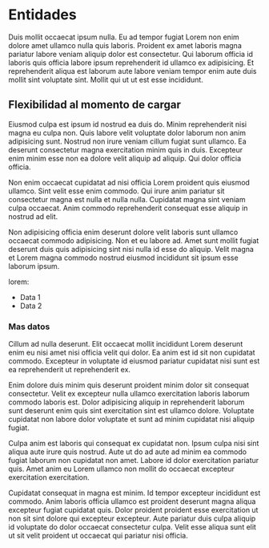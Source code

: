 # Entidades

Duis mollit occaecat ipsum nulla. Eu ad tempor fugiat Lorem non enim dolore amet ullamco nulla quis laboris. Proident ex amet laboris magna pariatur labore veniam aliquip dolor est consectetur. Qui laborum officia id laboris quis officia labore ipsum reprehenderit id ullamco ex adipisicing. Et reprehenderit aliqua est laborum aute labore veniam tempor enim aute duis mollit sint voluptate sint. Mollit qui ut ut est esse incididunt.

## Flexibilidad al momento de cargar

Eiusmod culpa est ipsum id nostrud ea duis do. Minim reprehenderit nisi magna eu culpa non. Quis labore velit voluptate dolor laborum non anim adipisicing sunt. Nostrud non irure veniam cillum fugiat sunt ullamco. Ea deserunt consectetur magna exercitation minim quis in duis. Excepteur enim minim esse non ea dolore velit aliquip ad aliquip. Qui dolor officia officia.

Non enim occaecat cupidatat ad nisi officia Lorem proident quis eiusmod ullamco. Sint velit esse enim commodo. Qui irure anim pariatur sit consectetur magna est nulla et nulla nulla. Cupidatat magna sint veniam culpa occaecat. Anim commodo reprehenderit consequat esse aliquip in nostrud ad elit.

Non adipisicing officia enim deserunt dolore velit laboris sunt ullamco occaecat commodo adipisicing. Non et eu labore ad. Amet sunt mollit fugiat deserunt duis quis adipisicing sint nisi nulla id esse do aliquip. Velit magna et Lorem magna commodo nostrud eiusmod incididunt sit ipsum esse laborum ipsum.

lorem:

- Data 1
- Data 2

### Mas datos

Cillum ad nulla deserunt. Elit occaecat mollit incididunt Lorem deserunt enim eu nisi amet nisi officia velit qui dolor. Ea anim est id sit non cupidatat commodo. Excepteur in voluptate id eiusmod pariatur cupidatat nisi sunt est ea reprehenderit ut reprehenderit ex.

Enim dolore duis minim quis deserunt proident minim dolor sit consequat consectetur. Velit ex excepteur nulla ullamco exercitation laboris laborum commodo laboris est. Dolor adipisicing aliquip in reprehenderit laborum sunt deserunt enim quis sint exercitation sint est ullamco dolore. Voluptate cupidatat non labore dolor voluptate et sunt ad minim cupidatat nisi aliquip fugiat.

Culpa anim est laboris qui consequat ex cupidatat non. Ipsum culpa nisi sint aliqua aute irure quis nostrud. Aute ut do ad aute ad minim ea commodo fugiat laborum non cupidatat non amet. Labore id dolor exercitation pariatur quis. Amet anim eu Lorem ullamco non mollit do occaecat excepteur exercitation exercitation.

Cupidatat consequat in magna est minim. Id tempor excepteur incididunt est commodo. Anim laboris officia ullamco est proident deserunt magna aliqua excepteur fugiat cupidatat quis. Dolor proident proident esse exercitation ut non sit sint dolore qui excepteur excepteur. Aute pariatur duis culpa aliquip id voluptate do dolor occaecat consectetur culpa. Velit esse aliqua sunt elit ut sit velit proident ut occaecat qui pariatur nisi officia.
